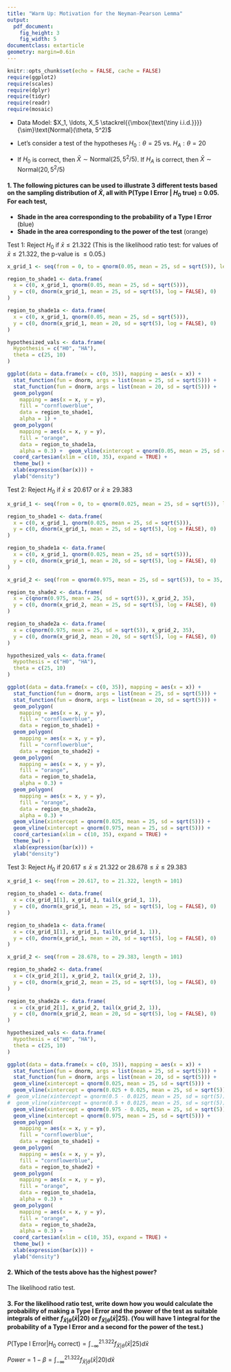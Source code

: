 ```yaml
---
title: "Warm Up: Motivation for the Neyman-Pearson Lemma"
output:
  pdf_document:
    fig_height: 3
    fig_width: 5
documentclass: extarticle
geometry: margin=0.6in
---
```


\def\simiid{\stackrel{{\mbox{\text{\tiny i.i.d.}}}}{\sim}}

```r
knitr::opts_chunk$set(echo = FALSE, cache = FALSE)
require(ggplot2)
require(scales)
require(dplyr)
require(tidyr)
require(readr)
require(mosaic)
```

 * Data Model: $X_1, \ldots, X_5 \simiid \text{Normal}(\theta, 5^2)$

 * Let's consider a test of the hypotheses $H_0: \theta = 25$ vs. $H_A: \theta = 20$

 * If $H_0$ is correct, then $\bar{X} \sim \text{Normal}(25, 5^2/5)$. If $H_A$ is correct, then $\bar{X} \sim \text{Normal}(20, 5^2/5)$

#### 1. The following pictures can be used to illustrate 3 different tests based on the sampling distribution of $\bar{X}$, all with P(Type I Error | $H_0$ true) = 0.05.  For each test,

 * **Shade in the area corresponding to the probability of a Type I Error** (blue)
 * **Shade in the area corresponding to the power of the test** (orange)

Test 1: Reject $H_0$ if $\bar{x} \leq 21.322$ (This is the likelihood ratio test: for values of $\bar{x} \leq 21.322$, the p-value is $\leq 0.05$.)

```r
x_grid_1 <- seq(from = 0, to = qnorm(0.05, mean = 25, sd = sqrt(5)), length = 101)

region_to_shade1 <- data.frame(
  x = c(0, x_grid_1, qnorm(0.05, mean = 25, sd = sqrt(5))),
  y = c(0, dnorm(x_grid_1, mean = 25, sd = sqrt(5), log = FALSE), 0)
)

region_to_shade1a <- data.frame(
  x = c(0, x_grid_1, qnorm(0.05, mean = 25, sd = sqrt(5))),
  y = c(0, dnorm(x_grid_1, mean = 20, sd = sqrt(5), log = FALSE), 0)
)

hypothesized_vals <- data.frame(
  Hypothesis = c("H0", "HA"),
  theta = c(25, 10)
)

ggplot(data = data.frame(x = c(0, 35)), mapping = aes(x = x)) +
  stat_function(fun = dnorm, args = list(mean = 25, sd = sqrt(5))) +
  stat_function(fun = dnorm, args = list(mean = 20, sd = sqrt(5))) +
  geom_polygon(
    mapping = aes(x = x, y = y),
    fill = "cornflowerblue",
    data = region_to_shade1,
    alpha = 1) +
  geom_polygon(
    mapping = aes(x = x, y = y),
    fill = "orange",
    data = region_to_shade1a,
    alpha = 0.3) +  geom_vline(xintercept = qnorm(0.05, mean = 25, sd = sqrt(5))) +
  coord_cartesian(xlim = c(10, 35), expand = TRUE) +
  theme_bw() +
  xlab(expression(bar(x))) +
  ylab("density")
```

Test 2: Reject $H_0$ if $\bar{x} \leq 20.617$ or $\bar{x} \geq 29.383$

```r
x_grid_1 <- seq(from = 0, to = qnorm(0.025, mean = 25, sd = sqrt(5)), length = 101)

region_to_shade1 <- data.frame(
  x = c(0, x_grid_1, qnorm(0.025, mean = 25, sd = sqrt(5))),
  y = c(0, dnorm(x_grid_1, mean = 25, sd = sqrt(5), log = FALSE), 0)
)

region_to_shade1a <- data.frame(
  x = c(0, x_grid_1, qnorm(0.025, mean = 25, sd = sqrt(5))),
  y = c(0, dnorm(x_grid_1, mean = 20, sd = sqrt(5), log = FALSE), 0)
)

x_grid_2 <- seq(from = qnorm(0.975, mean = 25, sd = sqrt(5)), to = 35, length = 101)

region_to_shade2 <- data.frame(
  x = c(qnorm(0.975, mean = 25, sd = sqrt(5)), x_grid_2, 35),
  y = c(0, dnorm(x_grid_2, mean = 25, sd = sqrt(5), log = FALSE), 0)
)

region_to_shade2a <- data.frame(
  x = c(qnorm(0.975, mean = 25, sd = sqrt(5)), x_grid_2, 35),
  y = c(0, dnorm(x_grid_2, mean = 20, sd = sqrt(5), log = FALSE), 0)
)

hypothesized_vals <- data.frame(
  Hypothesis = c("H0", "HA"),
  theta = c(25, 10)
)

ggplot(data = data.frame(x = c(0, 35)), mapping = aes(x = x)) +
  stat_function(fun = dnorm, args = list(mean = 25, sd = sqrt(5))) +
  stat_function(fun = dnorm, args = list(mean = 20, sd = sqrt(5))) +
  geom_polygon(
    mapping = aes(x = x, y = y),
    fill = "cornflowerblue",
    data = region_to_shade1) +
  geom_polygon(
    mapping = aes(x = x, y = y),
    fill = "cornflowerblue",
    data = region_to_shade2) +
  geom_polygon(
    mapping = aes(x = x, y = y),
    fill = "orange",
    data = region_to_shade1a,
    alpha = 0.3) +
  geom_polygon(
    mapping = aes(x = x, y = y),
    fill = "orange",
    data = region_to_shade2a,
    alpha = 0.3) +
  geom_vline(xintercept = qnorm(0.025, mean = 25, sd = sqrt(5))) +
  geom_vline(xintercept = qnorm(0.975, mean = 25, sd = sqrt(5))) +
  coord_cartesian(xlim = c(10, 35), expand = TRUE) +
  theme_bw() +
  xlab(expression(bar(x))) +
  ylab("density")
```


Test 3: Reject $H_0$ if $20.617 \leq \bar{x} \leq 21.322$ or $28.678 \leq \bar{x} \leq 29.383$

```r
x_grid_1 <- seq(from = 20.617, to = 21.322, length = 101)

region_to_shade1 <- data.frame(
  x = c(x_grid_1[1], x_grid_1, tail(x_grid_1, 1)),
  y = c(0, dnorm(x_grid_1, mean = 25, sd = sqrt(5), log = FALSE), 0)
)

region_to_shade1a <- data.frame(
  x = c(x_grid_1[1], x_grid_1, tail(x_grid_1, 1)),
  y = c(0, dnorm(x_grid_1, mean = 20, sd = sqrt(5), log = FALSE), 0)
)

x_grid_2 <- seq(from = 28.678, to = 29.383, length = 101)

region_to_shade2 <- data.frame(
  x = c(x_grid_2[1], x_grid_2, tail(x_grid_2, 1)),
  y = c(0, dnorm(x_grid_2, mean = 25, sd = sqrt(5), log = FALSE), 0)
)

region_to_shade2a <- data.frame(
  x = c(x_grid_2[1], x_grid_2, tail(x_grid_2, 1)),
  y = c(0, dnorm(x_grid_2, mean = 20, sd = sqrt(5), log = FALSE), 0)
)

hypothesized_vals <- data.frame(
  Hypothesis = c("H0", "HA"),
  theta = c(25, 10)
)

ggplot(data = data.frame(x = c(0, 35)), mapping = aes(x = x)) +
  stat_function(fun = dnorm, args = list(mean = 25, sd = sqrt(5))) +
  stat_function(fun = dnorm, args = list(mean = 20, sd = sqrt(5))) +
  geom_vline(xintercept = qnorm(0.025, mean = 25, sd = sqrt(5))) +
  geom_vline(xintercept = qnorm(0.025 + 0.025, mean = 25, sd = sqrt(5))) +
#  geom_vline(xintercept = qnorm(0.5 - 0.0125, mean = 25, sd = sqrt(5))) +
#  geom_vline(xintercept = qnorm(0.5 + 0.0125, mean = 25, sd = sqrt(5))) +
  geom_vline(xintercept = qnorm(0.975 - 0.025, mean = 25, sd = sqrt(5))) +
  geom_vline(xintercept = qnorm(0.975, mean = 25, sd = sqrt(5))) +
  geom_polygon(
    mapping = aes(x = x, y = y),
    fill = "cornflowerblue",
    data = region_to_shade1) +
  geom_polygon(
    mapping = aes(x = x, y = y),
    fill = "cornflowerblue",
    data = region_to_shade2) +
  geom_polygon(
    mapping = aes(x = x, y = y),
    fill = "orange",
    data = region_to_shade1a,
    alpha = 0.3) +
  geom_polygon(
    mapping = aes(x = x, y = y),
    fill = "orange",
    data = region_to_shade2a,
    alpha = 0.3) +
  coord_cartesian(xlim = c(10, 35), expand = TRUE) +
  theme_bw() +
  xlab(expression(bar(x))) +
  ylab("density")
```

#### 2. Which of the tests above has the highest power?

The likelihood ratio test.

#### 3. For the likelihood ratio test, write down how you would calculate the probability of making a Type I Error and the power of the test as suitable integrals of either $f_{\bar{X}|\theta}(\bar{x} | 20)$ or $f_{\bar{X}|\theta}(\bar{x} | 25)$.  (You will have 1 integral for the probability of a Type I Error and a second for the power of the test.)

$P(\text{Type I Error} | H_0 \text{ correct}) = \int_{-\infty}^{21.322}f_{\bar{X}|\theta}(\bar{x} | 25) d \bar{x}$

$Power = 1 - \beta = \int_{-\infty}^{21.322}f_{\bar{X}|\theta}(\bar{x} | 20) d \bar{x}$
